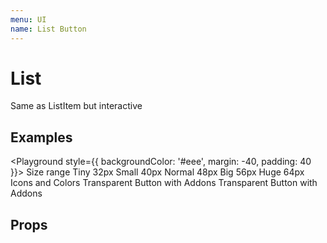 ```yaml
---
menu: UI
name: List Button
---
```



# List

<span>
  Same as <Link to="/rkta/packages-ui-src-list-list-item-list-item">ListItem</Link> but interactive
</span>

## Examples

<Playground style={{ backgroundColor: '#eee', margin: -40, padding: 40 }}>
  <List rize={1} sans>
    <ListTitle>Size range</ListTitle>
    <Divider fitAll />
    <ListButton fitAll tiny>
      <Addon main>Tiny</Addon>
      <Addon overline>32px</Addon>
    </ListButton>
    <Divider fitAll />
    <ListButton fitAll small>
      <Addon main>Small</Addon>
      <Addon overline>40px</Addon>
    </ListButton>
    <Divider fitAll />
    <ListButton fitAll normal>
      <Addon main>Normal</Addon>
      <Addon overline>48px</Addon>
    </ListButton>
    <Divider fitAll />
    <ListButton fitAll big>
      <Addon main>Big</Addon>
      <Addon overline>56px</Addon>
    </ListButton>
    <Divider fitAll />
    <ListButton fitAll huge>
      <Addon main>Huge</Addon>
      <Addon overline>64px</Addon>
    </ListButton>
    <Divider fitAll />
  </List>
  <Divider invisible />
  <List rize={1} sans bgColor="primary">
    <ListTitle>Icons and Colors</ListTitle>
    <ListButton fitAll>
      <Addon>
        <Wallet />
      </Addon>
      <Addon main>Transparent Button with Addons</Addon>
      <Addon>
        <ChevronSmallRight />
      </Addon>
    </ListButton>
    <ListButton fitAll bgColor="paper" color="secondary">
      <Addon color="warning">
        <Wallet />
      </Addon>
      <Addon main>Transparent Button with Addons</Addon>
    </ListButton>
  </List>
</Playground>

## Props

<Props of={ListButton} />

